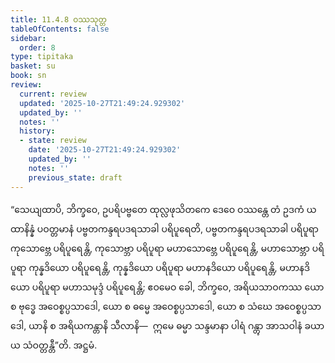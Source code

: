 ```yaml
---
title: 11.4.8 ဝဿသုတ္တ
tableOfContents: false
sidebar:
  order: 8
type: tipitaka
basket: su
book: sn
review:
  current: review
  updated: '2025-10-27T21:49:24.929302'
  updated_by: ''
  notes: ''
  history:
  - state: review
    date: '2025-10-27T21:49:24.929302'
    updated_by: ''
    notes: ''
    previous_state: draft
---
```



<ReviewStatus review={frontmatter.review} showDetails={true} />

<HypothesisAnnotation frontmatter={frontmatter} />

<DynamicBreadcrumb />

<Division number="1034" book="sn" e="ch" v="18" p="433">

<Paragraph number="2029" book="sn">
“သေယျထာပိ, ဘိက္ခဝေ, ဥပရိပဗ္ဗတေ ထုလ္လဖုသိတကေ ဒေဝေ ဝဿန္တေ တံ ဥဒကံ ယထာနိန္နံ ပဝတ္တမာနံ ပဗ္ဗတကန္ဒရပဒရသာခါ ပရိပူရေတိ, ပဗ္ဗတကန္ဒရပဒရသာခါ ပရိပူရာ ကုသောဗ္ဘေ ပရိပူရေန္တိ, ကုသောဗ္ဘာ ပရိပူရာ မဟာသောဗ္ဘေ ပရိပူရေန္တိ, မဟာသောဗ္ဘာ ပရိပူရာ ကုန္နဒိယော ပရိပူရေန္တိ, ကုန္နဒိယော ပရိပူရာ မဟာနဒိယော ပရိပူရေန္တိ, မဟာနဒိယော ပရိပူရာ မဟာသမုဒ္ဒံ ပရိပူရေန္တိ; ဧဝမေဝ ခေါ, ဘိက္ခဝေ, အရိယသာဝကဿ ယော စ ဗုဒ္ဓေ အဝေစ္စပ္ပသာဒေါ, ယော စ ဓမ္မေ အဝေစ္စပ္ပသာဒေါ, ယော စ သံဃေ အဝေစ္စပ္ပသာဒေါ, ယာနိ စ အရိယကန္တာနိ သီလာနိ—  ဣမေ ဓမ္မာ သန္ဒမာနာ ပါရံ ဂန္တွာ အာသဝါနံ ခယာယ သံဝတ္တန္တီ”တိ.

</Paragraph>
</Division>

<Paragraph number="2030" type="center" book="sn">
အဋ္ဌမံ.
</Paragraph>